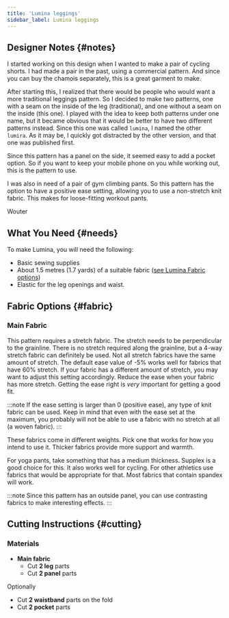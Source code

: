 ```yaml
---
title: 'Lumina leggings'
sidebar_label: Lumina leggings
---
```


<DesignInfo design="lumina" />

## Designer Notes {#notes}

I started working on this design when I wanted to make a pair of cycling shorts. I had made a pair in the past,
using a commercial pattern. And since you can buy the chamois separately, this is a great garment to make.

After starting this, I realized that there would be people who would want a more traditional leggings pattern.
So I decided to make two patterns, one with a seam on the inside of the leg (traditional), and one without a
seam on the inside (this one). I played with the idea to keep both patterns under one name, but it became
obvious that it would be better to have two different patterns instead. Since this one was called `lumina`, I
named the other `lumira`. As it may be, I quickly got distracted by the other version, and that one was
published first.

Since this pattern has a panel on the side, it seemed easy to add a pocket option. So if you want to keep
your mobile phone on you while working out, this is the pattern to use.

I was also in need of a pair of gym climbing pants. So this pattern has the option to have a positive ease
setting, allowing you to use a non-stretch knit fabric. This makes for loose-fitting workout pants.

Wouter

## What You Need {#needs}

To make Lumina, you will need the following:

- Basic sewing supplies
- About 1.5 metres (1.7 yards) of a suitable fabric ([see Lumina Fabric options](/docs/designs/lumina/fabric/))
- Elastic for the leg openings and waist.

## Fabric Options {#fabric}

### Main Fabric

This pattern requires a stretch fabric. The stretch needs to be perpendicular to the grainline. There is no stretch required along
the grainline, but a 4-way stretch fabric can definitely be used. Not all stretch fabrics have the same amount of stretch. The default
ease value of -5% works well for fabrics that have 60% stretch. If your fabric has a different amount of stretch, you may want to
adjust this setting accordingly. Reduce the ease when your fabric has more stretch. Getting the ease right is _very_ important for
getting a good fit.

:::note
If the ease setting is larger than 0 (positive ease), any type of knit fabric can be used. Keep in mind that even with the ease
set at the maximum, you probably will not be able to use a fabric with no stretch at all (a woven fabric).
:::

These fabrics come in different weights. Pick one that works for how you intend to use it. Thicker fabrics provide more support
and warmth.

For yoga pants, take something that has a medium thickness. Supplex is a good choice for this. It also works well for cycling. For
other athletics use fabrics that would be appropriate for that. Most fabrics that contain spandex will work.

:::note
Since this pattern has an outside panel, you can use contrasting fabrics to make interesting effects.
:::

## Cutting Instructions {#cutting}

### Materials

- **Main fabric**
  - Cut **2 leg** parts
  - Cut **2 panel** parts

Optionally

- Cut **2 waistband** parts on the fold
- Cut **2 pocket** parts
